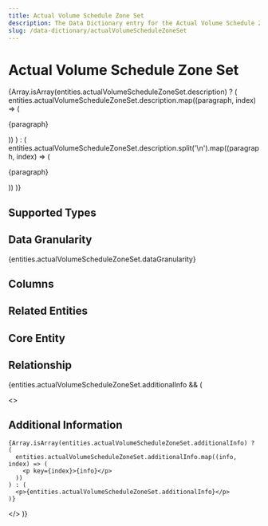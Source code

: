 ```yaml
---
title: Actual Volume Schedule Zone Set
description: The Data Dictionary entry for the Actual Volume Schedule Zone Set entity
slug: /data-dictionary/actualVolumeScheduleZoneSet
---
```



# Actual Volume Schedule Zone Set

{Array.isArray(entities.actualVolumeScheduleZoneSet.description) ? (
entities.actualVolumeScheduleZoneSet.description.map((paragraph, index) => (

<p key={index}>{paragraph}</p>
)) ) : ( entities.actualVolumeScheduleZoneSet.description.split('\n').map((paragraph,
index) => (<p key={index}>{paragraph}</p>
)) )}

## Supported Types

<SupportedTypesTable
  supportedTypes={entities.actualVolumeScheduleZoneSet.supportedTypes}
/>

## Data Granularity

{entities.actualVolumeScheduleZoneSet.dataGranularity}

## Columns

<ColumnsTable columns={entities.actualVolumeScheduleZoneSet.columns} />

## Related Entities

<RelatedEntitiesList
  relatedEntities={entities.actualVolumeScheduleZoneSet.relatedEntities}
/>

## Core Entity

<CoreEntityTable
  coreEntities={entities.actualVolumeScheduleZoneSet.coreEntity}
/>

## Relationship

<RelationshipTable
  relationship={entities.actualVolumeScheduleZoneSet.relationship}
  simple={true}
/>

{entities.actualVolumeScheduleZoneSet.additionalInfo && (

  <>
    <h2>Additional Information</h2>

    {Array.isArray(entities.actualVolumeScheduleZoneSet.additionalInfo) ? (
      entities.actualVolumeScheduleZoneSet.additionalInfo.map((info, index) => (
        <p key={index}>{info}</p>
      ))
    ) : (
      <p>{entities.actualVolumeScheduleZoneSet.additionalInfo}</p>
    )}

  </>
)}
